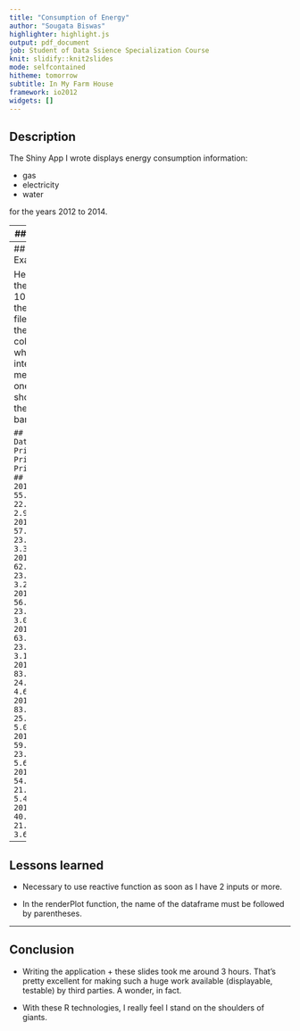 ```yaml
---
title: "Consumption of Energy"
author: "Sougata Biswas"
highlighter: highlight.js
output: pdf_document
job: Student of Data Ssience Specialization Course
knit: slidify::knit2slides
mode: selfcontained
hitheme: tomorrow
subtitle: In My Farm House
framework: io2012
widgets: []
---
```


## Description

The Shiny App I wrote displays energy consumption information:

- gas
- electricity
- water

for the years 2012 to 2014.

---
## Details

Every Sunday, I measured & then noted down the figures displayed by the different meters of Farm House in an Excel sheet.

These data are diffed, week by week, so that I get the week's consumption.

Further more, a formula is applied to compute an estimate price (expressed in EUR) for the week's consumption.

---
## Example

Here are the first 10 lines of the Excel file (for the columns which interest me, the ones I show in the barplot):


```
##          Date PriceGas PriceElec PriceWater
## 1  2012-01-01    55.51     22.14       2.96
## 2  2012-01-08    57.22     23.67       3.30
## 3  2012-01-15    62.07     23.29       3.26
## 4  2012-01-22    56.59     23.67       3.02
## 5  2012-01-29    63.63     23.86       3.12
## 6  2012-02-05    83.32     24.43       4.61
## 7  2012-02-12    83.80     25.39       5.03
## 8  2012-02-19    59.13     23.29       5.62
## 9  2012-02-26    54.13     21.00       5.40
## 10 2012-03-04    40.49     21.38       3.66
```

---
## Lessons learned

- Necessary to use reactive function as soon as I have 2 inputs or more.

- In the renderPlot function, the name of the dataframe must be followed by
  parentheses.

---
## Conclusion

- Writing the application + these slides took me around 3 hours.
  That's pretty excellent for making such a huge work available (displayable,
  testable) by third parties.  A wonder, in fact.

- With these R technologies, I really feel I stand on the shoulders of giants.